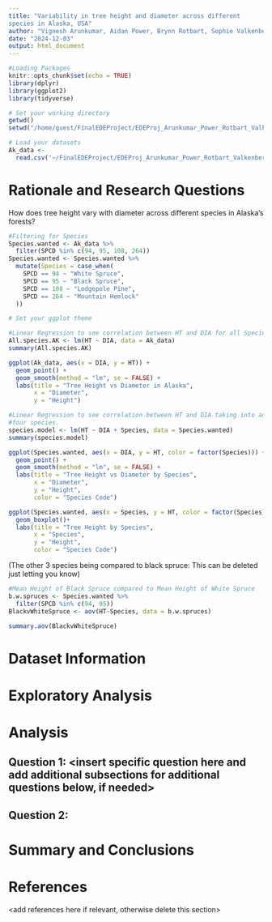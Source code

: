 ```yaml
---
title: "Variability in tree height and diameter across different
species in Alaska, USA"
author: "Vignesh Arunkumar, Aidan Power, Brynn Rotbart, Sophie Valkenberg"
date: "2024-12-03"
output: html_document
---
```

```r
#Loading Packages
knitr::opts_chunk$set(echo = TRUE)
library(dplyr)
library(ggplot2)
library(tidyverse) 

```


```r
# Set your working directory
getwd()
setwd("/home/guest/FinalEDEProject/EDEProj_Arunkumar_Power_Rotbart_Valkenberg")

```


```r
# Load your datasets
Ak_data <- 
  read.csv('~/FinalEDEProject/EDEProj_Arunkumar_Power_Rotbart_Valkenberg/AK_SITETREE.csv')
```

# Rationale and Research Questions
How does tree height vary with diameter across different species in Alaska's
forests?



```r
#Filtering for Species
Species.wanted <- Ak_data %>%
  filter(SPCD %in% c(94, 95, 108, 264))
Species.wanted <- Species.wanted %>%
  mutate(Species = case_when(
    SPCD == 94 ~ "White Spruce",
    SPCD == 95 ~ "Black Spruce",
    SPCD == 108 ~ "Lodgepole Pine",
    SPCD == 264 ~ "Mountain Hemlock"
  ))
```


```r
# Set your ggplot theme


```


```r
#Linear Regression to see correlation between HT and DIA for all Species in Data
All.species.AK <- lm(HT ~ DIA, data = Ak_data)
summary(All.species.AK)

ggplot(Ak_data, aes(x = DIA, y = HT)) +
  geom_point() +
  geom_smooth(method = "lm", se = FALSE) +
  labs(title = "Tree Height vs Diameter in Alaska",
       x = "Diameter",
       y = "Height")

```





```r
#Linear Regression to see correlation between HT and DIA taking into account 
#four species. 
species.model <- lm(HT ~ DIA + Species, data = Species.wanted)
summary(species.model)

ggplot(Species.wanted, aes(x = DIA, y = HT, color = factor(Species))) +
  geom_point() +
  geom_smooth(method = "lm", se = FALSE) +
  labs(title = "Tree Height vs Diameter by Species",
       x = "Diameter",
       y = "Height",
       color = "Species Code")

ggplot(Species.wanted, aes(x = Species, y = HT, color = factor(Species))) +
  geom_boxplot()+
  labs(title = "Tree Height by Species",
       x = "Species",
       y = "Height",
       color = "Species Code")

```

(The other 3 species being compared to black spruce: This can be deleted just letting you know)




```r
#Mean Height of Black Spruce compared to Mean Height of White Spruce
b.w.spruces <- Species.wanted %>%
  filter(SPCD %in% c(94, 95))
BlackvWhiteSpruce <- aov(HT~Species, data = b.w.spruces)

summary.aov(BlackvWhiteSpruce)
```




\newpage
\tableofcontents 
\newpage
\listoftables 
\newpage
\listoffigures 
\newpage






\newpage

# Dataset Information



\newpage

# Exploratory Analysis 



\newpage

# Analysis



## Question 1: <insert specific question here and add additional subsections for additional questions below, if needed>

## Question 2: 




\newpage

# Summary and Conclusions


\newpage

# References
<add references here if relevant, otherwise delete this section> 








